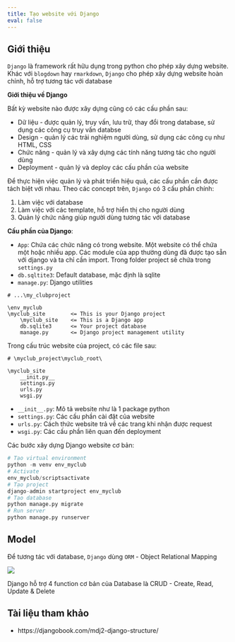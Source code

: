 ```yaml
---
title: Tạo website với Django
eval: false
---
```




## Giới thiệu

`Django` là framework rất hữu dụng trong python cho phép xây dựng website. Khác với `blogdown` hay `rmarkdown`, `Django` cho phép xây dựng website hoàn chỉnh, hỗ trợ tương tác với database

**Giới thiệu về Django**

Bất kỳ website nào được xây dựng cũng có các cấu phần sau:

- Dữ liệu - được quản lý, truy vấn, lưu trữ, thay đổi trong database, sử dụng các công cụ truy vấn databse
- Design - quản lý các trải nghiệm người dùng, sử dụng các công cụ như HTML, CSS
- Chức năng - quản lý và xây dựng các tính năng tương tác cho người dùng
- Deployment - quản lý và deploy các cấu phần của website

Để thực hiện việc quản lý và phát triển hiệu quả, các cấu phần cần được tách biệt với nhau. Theo các concept trên, `Django` có 3 cấu phần chính:

1. Làm việc với database
2. Làm việc với các template, hỗ trợ hiển thị cho người dùng
3. Quản lý chức năng giúp người dùng tương tác với database 

**Cấu phần của Django**:

- `App`: Chứa các chức năng có trong website. Một website có thể chứa một hoặc nhiều app. Các module của app thường dùng đã được tạo sẵn với django và ta chỉ cần import. Trong folder project sẽ chứa trong `settings.py`
- `db.sqltite3`: Default database, mặc định là sqlite
- `manage.py`: Django utilities

```
# ...\my_clubproject

\env_myclub
\myclub_site        <= This is your Django project
    \myclub_site    <= This is a Django app
    db.sqlite3      <= Your project database
    manage.py       <= Django project management utility
```

Trong cấu trúc website của project, có các file sau:

```
# \myclub_project\myclub_root\

\myclub_site
    __init.py__
    settings.py
    urls.py
    wsgi.py
```

- `__init__.py`: Mô tả website như là 1 package python
- `settings.py`: Các cấu phần cài đặt của website
- `urls.py`: Cách thức website trả về các trang khi nhận được request
- `wsgi.py`: Các cấu phần liên quan đến deployment

Các bước xây dựng Django website cơ bản:

```python
# Tạo virtual environment
python -m venv env_myclub
# Activate
env_myclub/scriptsactivate
# Tạo project
django-admin startproject env_myclub
# Tạo database
python manage.py migrate
# Run server
python manage.py runserver
```

## Model

Để tương tác với database, `Django` dùng `ORM` - Object Relational Mapping

![](Image/Django_ORM_600.png)

Django hỗ trợ 4 function cơ bản của Database là CRUD - Create, Read, Update & Delete

## Tài liệu tham khảo

- https://djangobook.com/mdj2-django-structure/

